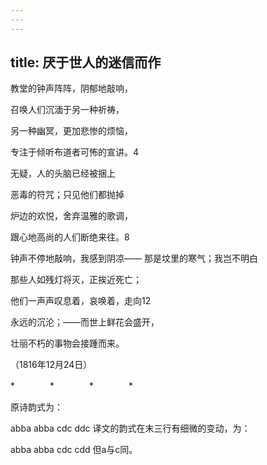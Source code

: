 ```yaml
---
---
---
```

title: 厌于世人的迷信而作
---




教堂的钟声阵阵，阴郁地敲响，

召唤人们沉湎于另一种祈祷，

另一种幽冥，更加悲惨的烦恼，

专注于倾听布道者可怖的宣讲。4





无疑，人的头脑已经被捆上

恶毒的符咒；只见他们都抛掉

炉边的欢悦，舍弃温雅的歌调，

跟心地高尚的人们断绝来往。8





钟声不停地敲响，我感到阴凉—— 那是坟里的寒气；我岂不明白

那些人如残灯将灭，正挨近死亡；





他们一声声叹息着，哀唤着，走向12

永远的沉沦；——而世上鲜花会盛开，

壮丽不朽的事物会接踵而来。

（1816年12月24日）

*　　　　*　　　　*　　　　*

原诗韵式为：

abba abba cdc ddc 译文的韵式在末三行有细微的变动，为：

abba abba cdc cdd 但a与c同。